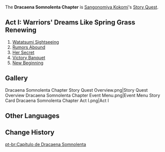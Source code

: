 {{Chapter Infobox
|character       = Sangonomiya Kokomi
|short           = Dracaena Somnolenta
|act1            = Warriors' Dreams Like Spring Grass Renewing
|ARReq1          = 40
|keyReq1         = 1
|archonQuestReq1 = [[Chapter II]] Act III: [[Omnipresence Over Mortals]]
|storyQuestReq1  = [[Imperatrix Umbrosa Chapter]] Act I: [[Reflections of Mortality]]
}}
The '''Dracaena Somnolenta Chapter''' is [[Sangonomiya Kokomi]]'s [[Story Quest]].

==Act I: Warriors' Dreams Like Spring Grass Renewing==
{{Main|Warriors' Dreams Like Spring Grass Renewing}}
{{Description|The curtain has fallen on the Vision Hunt Decree, and Kokomi invites you to return to Watatsumi Island and join their Victory Feast.<br />The post-war peace talks are coming soon, and yet rumors that are hard to verify are beginning to spread. Some plot is clearly afoot.<br />It is time to bear witness to Kokomi's resolve and the future of Watatsumi Island.}}
# [[Watatsumi Sightseeing]]
# [[Rumors Abound]]
# [[Her Secret]]
# [[Victory Banquet]]
# [[New Beginning]]

==Gallery==
<gallery hideaddbutton="true" captionalign="center">
Dracaena Somnolenta Chapter Story Quest Overview.png|Story Quest Overview
Dracaena Somnolenta Chapter Event Menu.png|Event Menu
Story Card Dracaena Somnolenta Chapter Act I.png|Act I
</gallery>

==Other Languages==
{{Other Languages
|en      = Dracaena Somnolenta Chapter
|zhs     = 眠龙之章
|zhs_rm  = Miánlóng zhī Zhāng
|zht     = 眠龍之章
|zht_rm  = Miánlóng zhī Zhāng
|zh_tl   = Chapter of the Sleeping Dragon
|ja      = 睡竜の章
|ja_rm   = Suiryuu no Shou{{Assumed}}
|ja_tl   = Chapter of the Sleeping Dragon
|ko      = 잠든 {{tt|용|龍}}의 {{tt|장|章}}
|ko_rm   = Jamdeun Yong-ui Jang
|ko_tl   = Sleeping Dragon Chapter
|es      = Dracaena Somnolenta
|fr      = Dracaena Somnolenta
|ru      = Спящий Дракон
|ru_tl   = Sleeping Dragon
|th      = บทแห่งมังกรนิทรา
|th_rm   = Bot Haeng Mangkon Nitra
|th_tl   = Chapter of the Sleeping Dragon
|vi      = {{tt|Chương|章}} Rồng Ngủ
|vi_tl   = Sleeping Dragon Chapter
|de      = Dracaena Somnolenta
|id      = Chapter Dracaena Somnolenta
|pt      = Capítulo de Dracaena Somnolenta
|pt_tl   = 
}}

==Change History==
{{Change History|2.1}}

[[pt-br:Capítulo de Dracaena Somnolenta]]